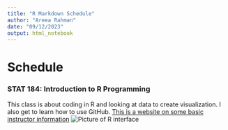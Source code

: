 ```yaml
---
title: "R Markdown Schedule"
author: "Areea Rahman"
date: "09/12/2023"
output: html_notebook
---
```


# Schedule

### STAT 184: Introduction to R Programming

This class is about coding in R and looking at data to create visualization. I also get to learn how to use GitHub. [This is a website on some basic instructor information](https://science.psu.edu/stat/people/xfx5074) ![Picture of R interface](https://upload.wikimedia.org/wikipedia/commons/e/ed/RStudio_IDE_screenshot.png)




